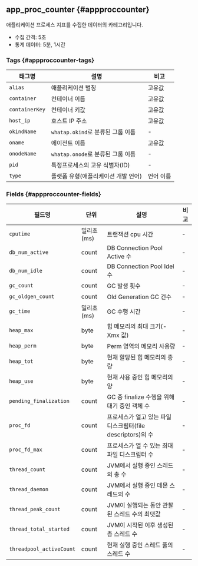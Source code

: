 ## app_proc_counter {#appproccounter}

애플리케이션 프로세스 지표를 수집한 데이터의 카테고리입니다.

* 수집 간격: 5초
* 통계 데이터: 5분, 1시간

### Tags {#appproccounter-tags}

<div className="c3-30-60-10">

|태그명|설명|비고|
|----|----|----|
|`alias`|애플리케이션 별칭|고유값|
|`container`|컨테이너 이름|고유값|
|`containerKey`|컨테이너 키값|고유값|
|`host_ip`|호스트 IP 주소|고유값|
|`okindName`|`whatap.okind`로 분류된 그룹 이름|-|
|`oname`|에이전트 이름|고유값|
|`onodeName`|`whatap.onode`로 분류된 그룹 이름|-|
|`pid`|특정프로세스의 고유 식별자(ID)|-|
|`type`|플랫폼 유형(애플리케이션 개발 언어)|언어 이름|

</div>

### Fields {#appproccounter-fields}

<div className="c4-20-10-50-10">

|필드명|단위|설명|비고|
|----|----|----|----|
| `cputime` | 밀리초(ms) | 트랜잭션 cpu 시간 | - |
| `db_num_active` | count | DB Connection Pool Active 수 | - |
| `db_num_idle` | count | DB Connection Pool Idel 수 | - |
| `gc_count` | count | GC 발생 횟수 | - |
| `gc_oldgen_count` | count | Old Generation GC 건수 | - |
| `gc_time` | 밀리초(ms) | GC 수행 시간 | - |
| `heap_max` | byte | 힙 메모리의 최대 크기(-Xmx 값) | - |
| `heap_perm` | byte | Perm 영역의 메모리 사용량 | - |
| `heap_tot` | byte | 현재 할당된 힙 메모리의 총량 | - |
| `heap_use` | byte | 현재 사용 중인 힙 메모리의 양 | - |
| `pending_finalization` | count | GC 중 finalize 수행을 위해 대기 중인 객체 수 | - |
| `proc_fd` | count | 프로세스가 열고 있는 파일 디스크립터(file descriptors)의 수 | - |
| `proc_fd_max` | count | 프로세스가 열 수 있는 최대 파일 디스크립터 수 | - |
| `thread_count` | count | JVM에서 실행 중인 스레드의 총 수 | - |
| `thread_daemon` | count | JVM에서 실행 중인 데몬 스레드의 수 | - |
| `thread_peak_count` | count | JVM이 실행되는 동안 관찰된 스레드 수의 최댓값 | - |
| `thread_total_started` | count | JVM이 시작된 이후 생성된 총 스레드 수 | - |
| `threadpool_activeCount` | count | 현재 실행 중인 스레드 풀의 스레드 수 | - |

</div>